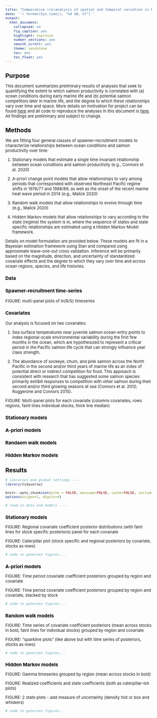```yaml
---
title: "Comparative (re)analysis of spatial and temporal variation in Pacific salmon responses to a warming and more crowded North Pacific Ocean"
date: '`r format(Sys.time(), "%d %B, %Y")`'
output:
  html_document:
    collapsed: no
    fig_caption: yes
    highlight: espresso
    number_sections: yes
    smooth_scroll: yes
    theme: sandstone
    toc: yes
    toc_float: yes
---
```


```{=html}
<style type="text/css">

body{ /* Normal  */
      font-size: 13px;
  }
td {  /* Table  */
  font-size: 13px;
}
h1.title {
  font-size: 24px;
  color: Black;
}
h1 { /* Header 1 */
  font-size: 19px;
  color: Black;
}
h2 { /* Header 2 */
  font-size: 15px;
  color: Black;
}
h3 { /* Header 3 */
  font-size: 15px;
  color: Black;
}
</style>
```
# Purpose

This document summarizes preliminary results of analyses that seek to quantifying the extent to which salmon productivity is correlated with (a) ocean conditions during early marine life and (b) potential salmon competitors later in marine life, and the degree to which these relationships vary over time and space. More details on motivation for project can be found [here](https://docs.google.com/document/d/10S7fLbRe9TfdlgTrm0hEvXyFVNHW8M8M/edit) and all code to reproduce the analyses in this document is [here](https://github.com/Pacific-salmon-assess/Salmon-warming-crowded-oceans). All findings are preliminary and subject to change.

# Methods

We are fitting four general classes of spawner-recruitment models to characterize relationships between ocean conditions and salmon productivity over time:

1.  Stationary models that estimate a single time invariant relationship between ocean conditions and salmon productivity (e.g., Connors et al. 2020)

2.  A-priori change point models that allow relationships to vary among periods that corresponded with observed Northeast Pacific regime shifts in 1976/77 and 1988/89, as well as the onset of the recent marine heat wave period in 2014 (e.g., Malick 2020)

3.  Random walk models that allow relationships to evolve through time (e.g., Malick 2020)

4.  Hidden Markov models that allow relationships to vary according to the state (regime) the system is in, where the sequence of states and state specific relationships are estimated using a Hidden Markov Model framework.

Details on model formulation are provided below. These models are fit in a Bayesian estimation framework using Stan and compared using approximate leave-one-out cross validation. Inference will be primarily based on the magnitude, direction, and uncertainty of standardized covariate effects and the degree to which they vary over time and across ocean regions, species, and life histories.

## Data

### Spawner-recruitment time-series

FIGURE: multi-panel plots of ln(R/S) timeseries

### Covariates

Our analysis is focused on two covariates:

1.  Sea surface temperatures near juvenile salmon ocean-entry points to index regional-scale environmental variability during the first few months in the ocean, which are hypothesized to represent a critical period in the Pacific salmon life cycle that can strongly influence year class strength.

2.  The abundance of sockeye, chum, and pink salmon across the North Pacific in the second and/or third years of marine life as an index of potential direct or indirect competition for food. This approach is consistent with research that has suggested some salmon species primarily exhibit responses to competition with other salmon during their second and/or third growing seasons at sea (Connors et al. 2012; Ruggerone and Connors 2015).

FIGURE: Multi-panel plots for each covariate (columns covariates, rows regions, faint lines individual stocks, thick line median)

## Stationary models

## A-priori models

## Randaom walk models

## Hidden Markov models

# Results

```r
# libraries and global settings ----
library(tidyverse)

knitr::opts_chunk$set(echo = FALSE, message=FALSE, cache=FALSE, include=TRUE, dpi=300)
options(scipen=1, digits=4)

# read in data and models ----

```

## Stationary models

FIGURE: Regional covariate coefficient posterior distributions (with faint lines for stock specific posteriors) panel for each covariate

FIGURE: Caterpillar plot (stock specific and regional posteriors by covariate, stocks as rows)

```r
# code to generate figures...
```

## A-priori models

FIGURE: Time period covariate coefficient posteriors grouped by region and covariate

FIGURE: Time period covariate coefficient posteriors grouped by region and covariate, stacked by stock

```r
# code to generate figures...
```

## Random walk models

FIGURE: Time series of covariate coefficient posteriors (mean across stocks in bold, faint lines for individual stocks) grouped by region and covariate

FIGURE: "sparkline plots" (like above but with time series of posteriors, stocks as rows)

```r
# code to generate figures...
```

## Hidden Markov models

FIGURE: Gamma timeseries grouped by region (mean across stocks in bold)

FIGURE: Realized coefficients and state coefficients (both as caterpillar-ish plots)

FIGURE: 2 state plots - add measure of uncertainty (density hist or box and whiskers)

```r
# code to generate figures...
```
